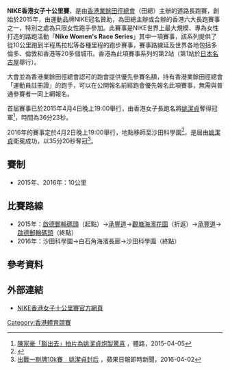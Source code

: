 {{多個問題|
{{Orphan|time=2016-12-17T12:35:52+00:00}}
{{refimprove|time=2015-09-11T13:29:14+00:00}}
{{expand|time=2015-09-11T13:29:14+00:00}}
}}
'''NIKE香港女子十公里賽'''，是由[[香港業餘田徑總會|香港業餘田徑總會]]（田總）主辦的道路長跑賽，創始於2015年，由運動品牌NIKE冠名贊助，為田總主辦或合辦的香港六大長跑賽事之一，特別之處為只限女性跑手參加。此賽事是NIKE世界上最大規模、專為女性打造的路跑活動「'''Nike Women's Race Series'''」其中一項賽事，該系列提供了從10公里跑到半程馬拉松等各種里程的跑步賽事，賽事路線延及世界各地包括多倫多、倫敦和香港等20多個城市。香港為此項賽事系列的第2站（第1站於[[日本|日本]][[名古屋|名古屋]]舉行）。

大會並為香港業餘田徑總會認可的跑會提供優先參賽名額，持有香港業餘田徑總會「運動員註冊證」的跑手，可以在公開報名前經跑會優先報名此項賽事，無需與普通參賽者一同上網報名。

首屆賽事已於2015年4月4日晚上19:00舉行，由香港女子長跑名將[[姚潔貞|姚潔貞]]奪得冠軍<ref>[http://sportsroad.hk/archives/77041 陳家豪「豁出去」拍片為姚潔貞炮製驚喜] {{Wayback|url=http://sportsroad.hk/archives/77041 |date=20160304064212 }}，體路，2015-04-05</ref>，時間為36分23秒。

2016年的賽事定於4月2日晚上19:00舉行，地點移師至沙田科學園<ref>{{Cite web |url=https://www.nike.com/events-registration/event?id=31481 |title=NIKE香港女子10公里賽官方報名網址 |accessdate=2016-02-01 |archive-date=2019-02-17 |archive-url=https://web.archive.org/web/20190217085741/https://www.nike.com/events-registration/event?id=31481 |dead-url=no }}</ref>，是屆由[[姚潔貞|姚潔貞]]衛冕成功，以35分20秒奪冠<ref>[http://hk.apple.nextmedia.com/realtime/sports/20160402/54941424 出戰一剔牌10k賽　姚潔貞封后] {{Wayback|url=http://hk.apple.nextmedia.com/realtime/sports/20160402/54941424 |date=20160811215021 }}，蘋果日報即時新聞，2016-04-02</ref>。

==賽制==
*2015年、2016年：10公里

==比賽路線==
*2015年：[[啟德郵輪碼頭|啟德郵輪碼頭]]（起點）→[[承豐道|承豐道]]→[[觀塘海濱花園|觀塘海濱花園]]（折返）→[[承豐道|承豐道]]→[[啟德郵輪碼頭|啟德郵輪碼頭]]（終點）
*2016年：沙田科學園→白石角海濱長廊→沙田科學園（終點）

==參考資料==
{{reflist}}

==外部連結==
* [http://www.nike.com.hk/nikewomen2015/10k.html NIKE香港女子十公里賽官方網頁]{{Wayback|url=http://www.nike.com.hk/nikewomen2015/10k.html |date=20150923104020 }}

[[Category:香港體育競賽|Category:香港體育競賽]]